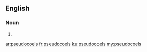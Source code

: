 ==English==

===Noun===
{{head|en|noun plural form}}

# {{plural of|pseudocoel|lang=en}}

[[ar:pseudocoels]]
[[fr:pseudocoels]]
[[ku:pseudocoels]]
[[my:pseudocoels]]